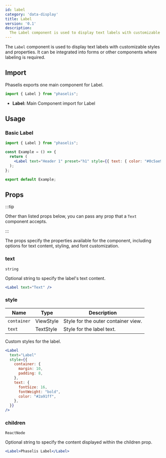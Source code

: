 ```yaml
---
id: label
category: 'data-display'
title: Label
version: '0.1'
description:
  The Label component is used to display text labels with customizable styles and properties.
---
```


The `Label` component is used to display text labels with customizable styles and properties. It can be integrated into forms or other components where labeling is required.


## Import

Phaselis exports one main component for Label.

```js
import { Label } from "phaselis";
```

- **Label:** Main Component import for Label

## Usage

### Basic Label

```jsx
import { Label } from "phaselis";

const Example = () => {
  return (
    <Label text="Header 1" preset="h1" style={{ text: { color: "#0c5ae9" } }} />
  );
};

export default Example;
```

## Props
:::tip

Other than listed props below, you can pass any prop that a `Text` component accepts.

:::

The props specify the properties available for the component, including options for text content, styling, and font customization.

### text
`string`

Optional string to specify the label's text content.

```jsx
<Label text="Text" />
```

### style
| Name | Type | Description |
| ---- | ---- | ---- |
| `container` | ViewStyle | Style for the outer container view. |
| `text` | TextStyle | Style for the label text. |

Custom styles for the label.

```jsx
<Label
  text="Label"
  style={{
    container: {
      margin: 10,
      padding: 8,
    },
    text: {
      fontSize: 16,
      fontWeight: "bold",
      color: "#2a91ff",
    },
  }}
/>
```


### children
`ReactNode`

Optional string to specify the content displayed within the children prop.

```jsx
<Label>Phaselis Label</Label>
```